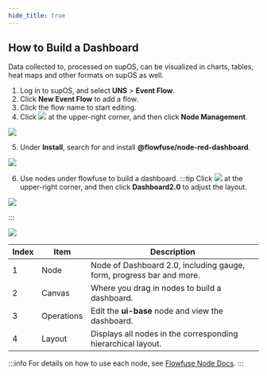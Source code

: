 ```yaml
---
hide_title: true
---
```


## How to Build a Dashboard
Data collected to, processed on supOS, can be visualized in charts, tables, heat maps and other formats on supOS as well.

<!-- ### Building a Dashboard on Event Flow -->
1. Log in to supOS, and select **UNS** > **Event Flow**.
2. Click **New Event Flow** to add a flow.
3. Click the flow name to start editing.
4. Click <img src="http://communityimage2.oss-cn-hangzhou.aliyuncs.com/111.png" /> at the upper-right corner, and then click **Node Management**.

<img src="http://communityimage2.oss-cn-hangzhou.aliyuncs.com/110.png" />

5. Under **Install**, search for and install **@flowfuse/node-red-dashboard**.

<img width={450} src="http://communityimage2.oss-cn-hangzhou.aliyuncs.com/112.png" />

6. Use nodes under flowfuse to build a dashboard.
:::tip
Click <img src="http://communityimage2.oss-cn-hangzhou.aliyuncs.com/113-1.png" /> at the upper-right corner, and then click **Dashboard2.0** to adjust the layout.

<img src="http://communityimage2.oss-cn-hangzhou.aliyuncs.com/113.png" />

:::

<img src="http://communityimage2.oss-cn-hangzhou.aliyuncs.com/114.png" />

<table>
  <thead>
    <tr>
      <th>Index</th>
      <th>Item</th>
      <th>Description</th>
    </tr>
  </thead>
  <tbody>
    <tr>
      <td>1</td>
      <td>Node</td>
      <td>Node of Dashboard 2.0, including gauge, form, progress bar and more.</td>
    </tr>
    <tr>
      <td>2</td>
      <td>Canvas</td>
      <td>Where you drag in nodes to build a dashboard.</td>
    </tr>
    <tr>
      <td>3</td>
      <td>Operations</td>
      <td>Edit the <strong>ui-base</strong> node and view the dashboard.</td>
    </tr>
    <tr>
      <td>4</td>
      <td>Layout</td>
      <td>Displays all nodes in the corresponding hierarchical layout.</td>
    </tr>
  </tbody>
</table>

:::info
For details on how to use each node, see <a href="https://dashboard.flowfuse.com/nodes/config/ui-base">Flowfuse Node Docs</a>.
:::


<!-- ### Buidling a Dashboard on Dashboards
1. Log in to supOS, and select **System** > **Dashboards**.

<img src="http://communityimage2.oss-cn-hangzhou.aliyuncs.com/115.png" />

<table>
  <thead>
    <tr>
      <th>Index</th>
      <th>Item</th>
      <th>Description</th>
    </tr>
  </thead>
  <tbody>
    <tr>
      <td rowspan="1">1</td>
      <td>Name</td>
      <td>Click the dashboard name to start editing.</td>
    </tr>
    <tr>
      <td rowspan="1">2</td>
      <td>Flow Operations</td>
      <td>Preview / Edit / Delete the dashboard.</td>
    </tr>
    <tr>
      <td rowspan="2">3</td>
      <td>Search</td>
      <td>Search for existing data flows.</td>
    </tr>
    <tr>
      <td>New Dashboard</td>
      <td>Add a dashboard.</td>
    </tr>
  </tbody>
</table>

2. Click **New Dashboard** to add a dashboard.
3. Click the dashboard name to start editing.
4. Click **Add Visualization**, and then select a data source for the dashboard in the pop-up window.
    - The default **pg** is the internal database where the data  collected on **Namespace** is stored.
    - Click **Configure a new data source** at the lower-right corner to configure other data sources. e.g. MQTT.

<img src="http://communityimage2.oss-cn-hangzhou.aliyuncs.com/116.png" />

<table>
  <thead>
    <tr>
      <th>Index</th>
      <th>Item</th>
      <th>Description</th>
    </tr>
  </thead>
  <tbody>
    <tr>
      <td rowspan="3">1</td>
      <td>Tools</td>
      <td>Switch between chart and table views.</td>
    </tr>
    <tr>
      <td>Time Range</td>
      <td>Select the time range where the data is displayed.</td>
    </tr>
    <tr>
      <td>Refresh</td>
      <td>Refresh the element.</td>
    </tr>
    <tr>
      <td>2</td>
      <td>Display Area</td>
      <td>Display the current data source via the selected element.</td>
    </tr>
    <tr>
      <td>3</td>
      <td>Data Source Configuration</td>
      <td>Change data source, and you can either select columns from the database or directly use SQL query to handle complex data.</td>
    </tr>
    <tr>
      <td>4</td>
      <td>General Operations</td>
      <td>Go back to dashboard list/discard the changes on the current panel/save the dashboard.</td>
    </tr>
    <tr>
      <td>5</td>
      <td>Element</td>
      <td>Select different elements for displaying the data.</td>
    </tr>
    <tr>
      <td>6</td>
      <td>Element Configuration</td>
      <td>Configurations of the current element.</td>
    </tr>
  </tbody>
</table> -->
